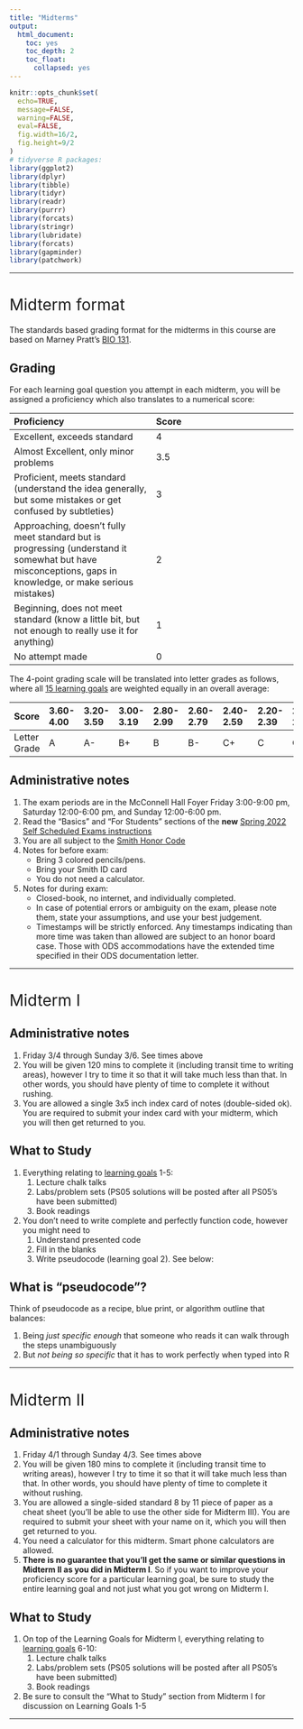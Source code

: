 ```yaml
---
title: "Midterms"
output:
  html_document:
    toc: yes
    toc_depth: 2
    toc_float:
      collapsed: yes
---
```


<style>
h1{font-weight: 400;}
</style>

```r
knitr::opts_chunk$set(
  echo=TRUE, 
  message=FALSE, 
  warning=FALSE, 
  eval=FALSE, 
  fig.width=16/2, 
  fig.height=9/2
)
# tidyverse R packages:
library(ggplot2)
library(dplyr)
library(tibble)
library(tidyr)
library(readr)
library(purrr)
library(forcats)
library(stringr)
library(lubridate)
library(forcats)
library(gapminder)
library(patchwork)
```

<!--
{target="_blank"}
-->

***



# Midterm format

The standards based grading format for the midterms in this course are based on Marney Pratt's [BIO 131](https://docs.google.com/document/d/1_FB2EHtqTEpd1RJHb6SfyV19rgXlrjNKbsxhPh9UC6w/edit){target="_blank"}. 

## Grading

For each learning goal question you attempt in each midterm, you will be assigned a proficiency which also translates to a numerical score:

Proficiency | Score 
:--- | :---
Excellent, exceeds standard | 4
Almost Excellent, only minor problems | 3.5
Proficient, meets standard (understand the idea generally, but some mistakes or get confused by subtleties) | 3
Approaching, doesn’t fully meet standard but is progressing (understand it somewhat but have misconceptions, gaps in knowledge, or make serious mistakes) | 2
Beginning, does not meet standard (know a little bit, but not enough to really use it for anything) | 1
No attempt made | 0

The 4-point grading scale will be translated into letter grades as follows, where all [15 learning goals](https://docs.google.com/spreadsheets/d/e/2PACX-1vQM-5FVt5BKJZsfElEV19NwD2MXGgSVUfGLB7dUoD0MbCU6Dkzqx66UMxbgqMaiS6H8CP8numV5Xaf-/pubhtml?gid=323806801&single=true) are weighted equally in an overall average:

Score | 3.60-4.00 | 3.20-3.59 | 3.00-3.19 | 2.80-2.99 | 2.60-2.79 | 2.40-2.59 | 2.20-2.39 | 2.00-2.19 | 1.66-1.99 | 1.33-1.65 | 1.00-1.32 | 0-0.99
:--- | :--- | :--- | :--- | :--- | :--- | :--- | :--- | :--- | :--- | :--- | :--- | :--- | 
Letter Grade | A | A- | B+ | B | B- | C+ | C | C- | D+ | D | D- | E

## Administrative notes

1. The exam periods are in the McConnell Hall Foyer Friday 3:00-9:00 pm, Saturday 12:00-6:00 pm, and Sunday 12:00-6:00 pm.
1. Read the "Basics" and "For Students" sections of the **new** [Spring 2022 Self Scheduled Exams instructions](https://www.science.smith.edu/self-scheduled-exam-printing/){target="_blank"}
1. You are all subject to the [Smith Honor Code](https://www.smith.edu/about-smith/offices/student-affairs/student-handbook/academic-honor-code-0#:~:text=Honor%20Code%20Statement&text=Smith%20College%20expects%20all%20students,of%20course%20work%20and%20examinations.){target="_blank"}
1. Notes for before exam:
    + Bring 3 colored pencils/pens.
    + Bring your Smith ID card
    + You do not need a calculator.
1. Notes for during exam:
    + Closed-book, no internet, and individually completed.
    + In case of potential errors or ambiguity on the exam, please note them, state your assumptions, and use your best judgement.
    + Timestamps will be strictly enforced. Any timestamps indicating than more time was taken than allowed are subject to an honor board case. Those with ODS accommodations have the extended time specified in their ODS documentation letter. 




***



# Midterm I {#midtermI}

## Administrative notes

1. Friday 3/4 through Sunday 3/6. See times above
1. You will be given 120 mins to complete it (including transit time to writing areas), however I try to time it so that it will take much less than that. In other words, you should have plenty of time to complete it without rushing.
1. You are allowed a single 3x5 inch index card of notes (double-sided ok). You are required to submit your index card with your midterm, which you will then get returned to you. 


## What to Study

1. Everything relating to [learning goals](https://docs.google.com/spreadsheets/d/e/2PACX-1vQM-5FVt5BKJZsfElEV19NwD2MXGgSVUfGLB7dUoD0MbCU6Dkzqx66UMxbgqMaiS6H8CP8numV5Xaf-/pubhtml?gid=323806801&single=true) 1-5:
    1. Lecture chalk talks
    1. Labs/problem sets (PS05 solutions will be posted after all PS05's have been submitted)
    1. Book readings
1. You don't need to write complete and perfectly function code, however you might need to
    1. Understand presented code
    1. Fill in the blanks
    1. Write pseudocode (learning goal 2). See below:

    
## What is "pseudocode"?

Think of pseudocode as a recipe, blue print, or algorithm outline that balances:

1. Being *just specific enough* that someone who reads it can walk through the steps unambiguously
1. But *not being so specific* that it has to work perfectly when typed into R



***



# Midterm II {#midtermII}

## Administrative notes

1. Friday 4/1 through Sunday 4/3. See times above
1. You will be given 180 mins to complete it (including transit time to writing areas), however I try to time it so that it will take much less than that. In other words, you should have plenty of time to complete it without rushing.
1. You are allowed a single-sided standard 8 by 11 piece of paper as a cheat sheet (you'll be able to use the other side for Midterm III). You are required to submit your sheet with your name on it, which you will then get returned to you. 
1. You need a calculator for this midterm. Smart phone calculators are allowed.
1. **There is no guarantee that you'll get the same or similar questions in Midterm II as you did in Midterm I**. So if you want to improve your proficiency score for a particular learning goal, be sure to study the entire learning goal and not just what you got wrong on Midterm I.


## What to Study

1. On top of the Learning Goals for Midterm I, everything relating to [learning goals](https://docs.google.com/spreadsheets/d/e/2PACX-1vQM-5FVt5BKJZsfElEV19NwD2MXGgSVUfGLB7dUoD0MbCU6Dkzqx66UMxbgqMaiS6H8CP8numV5Xaf-/pubhtml?gid=323806801&single=true) 6-10:
    1. Lecture chalk talks
    1. Labs/problem sets (PS05 solutions will be posted after all PS05's have been submitted)
    1. Book readings
1. Be sure to consult the "What to Study" section from Midterm I for discussion on Learning Goals 1-5



***



<!--
https://docs.google.com/document/d/1tHFupDpC1ZeoTeJAOk4_D0uAatG9n19nmmUGkrH6y7w/edit
-->


<!--

*Posted Saturday, April 4th, 2020* In this new phase of the course, we are adjusting the format for badge challenges II, III, and IV to follow a **self-graded** model. This model is used by certain members of Smith's Engineering Department and this semester is being expanded in some engineering classes to their exams. 

## Motivation

As stated on our COVID-19 Information document, our overarching theme for the rest of the semester is both **Maximal Flexibility** and **Equity**. The world has changed, and your learning spaces and environments have changed drastically. We believe that employing a version of self-graded badge challenges provides  for 1) greater flexibility than trying to "proceed as normal" and 2) more equity across variations in living situations and learning environments. All this while still retaining the badge challenge system's core philosophy of "mastery-based learning."


## Video summaries {#videos}

*Posted Tuesday, April 7th, 2020* 

For a summary on "How to Take Badge Challenge 2", watch this 5m20s YouTube video. This video is a visual summary of the "Process", "Logistics", and "Honor Code" sections below. 

<center>
<iframe width="560" height="315" src="https://www.youtube.com/embed/l6IJSJ9V_c4" frameborder="0" allow="accelerometer; autoplay; encrypted-media; gyroscope; picture-in-picture" allowfullscreen></iframe>
</center>
</br>

For a summary on "How to Study for Badge Challenge 2", watch this 14m10s YouTube video.

<center>
<iframe width="560" height="315" src="https://www.youtube.com/embed/bwG0LmgOgOg" frameborder="0" allow="accelerometer; autoplay; encrypted-media; gyroscope; picture-in-picture" allowfullscreen></iframe>
</center>
</br>


## Process

First and foremost, yes, there are still badge challenges.

* There are still badge challenge "windows", but they are longer than the Seelye self-scheduled window we had for badge challenge 1. 
* The maximum number of badges that you can turn in at the end of the Phase 3 is 7. After describing the process, there is a FAQ section where we will justify the reasoning behind our decisions. 

However, the steps you'll follow to complete a badge challenge is now a new three stage process. Below lists how this will work: 

**Phase 1:** Initial solutions for badge challenge questions

* This phase resembles the "usual" model where you will have 3h (instead of 2h20min) from the time you download the badge challenge from Moodle and when you stop working. 
* You are not required to print the badge challenge. Rather, you only need to download it onto a device to view it. 
* Just as with Badge Challenge 1, you are completing the badge challenge on paper without the aid of:
    1. A computing device, except to view the badge challenge questions
    1. Your class notes
    1. The textbook 
    1. Of speaking to anyone else about the badge challenge during the window.
* In this phase, each question should be written on its own page. In other words, do not try to squeeze two questions or parts of two questions onto the same physical page. 
* In this phase, only the questions that you attempt "move on" to Phase 2 . 

**Phase 2:** Checking your Phase 1 responses

* In this phase, you will upload a PDF your Phase 1 on **Moodle** and then automatically get access to the instructor-created solution guide. 
* To create a PDF of all of your answers to submit, we recommend using either:
    1. A scanner if you have access to one 
    1. The [CamScanner App](https://www.camscanner.com/user/download){target="_blank"} on a smartphone
    1. Creating photos using some camera and then converting these photos to PDF
* Note that the time to scan and upload your file is NOT part of your 3h Phase 1 window. 
* Once you have the instructor-created solutions, you will correct your Phase 1 work in a **different color ink**.  Please choose colors that are radically different from each other so that we can easily distinguish work from different phases.
* There is no time-limit on this phase. 

**Phase 3:** Reflecting on and grading your current understanding

* In Phase 2, you correct your original work. In this phase, you will assess at what level your mastery of each concept is. 
* For each question, you will download and fill out a cover page that allows for you to reflect on your learning and allows you to assign a level for your current understanding. A preview of the cover page can be found [here](https://docs.google.com/document/d/1alQwvwQGEBrTF1COCxG1lQMRUyn1ouacSolwibAditk/){target="_blank"}; you will notice that it has:
    + A reflection box
    + A marking section on completion of the question
    + A correction and grading section 
    + A section about the honor code
* For the questions that you would like to submit for final grading by the instructors, you will upload each one individually to **Gradescope** this time. Each question will be submitted as a PDF created using the same method as in Phase 2, and will be a packet in the following order:
    1. Cover page
    1. Phase 1 attempt with visible corrections (in a radically different color)
* Note that you can submit up to **seven** questions for final grading. 
* Again, there is no time-limit on this phase. 

**Final Grading:** This part is done by the instructor team, but we are adding it here so you know what happens after you submit everything. 

* We will look over each solution as well as the corrections and reflections. We will comment on your overall work, including your assessment of your understanding. 
* We then will either affirm your score or adjust if necessary. 


## Logistics

Here's a quick breakdown of what you need for each phase:

**Phase 1:** Initial solutions for badge challenge questions

+ Your brain
+ A laptop (or desktop) to download the badge challenge questions onto
+ Blank paper (lined or unlined)
+ A pen or pencil and 2 colored pencils or pens for drawing
+ A device to time your 3-hour window

**Phase 2:** Checking your Phase 1 responses

+ A device to scan your badge challenge with: a scanner, the CamScanner app on your phone, or some device that can take pictures
+ A laptop (or desktop) to both
    1. Upload your resulting PDF of Phase 1 answers to Moodle, like a computer or laptop
    1. Download the instructor-created solution guide
+ A radically different colored pen to note your corrections. Note: A blue pen and a black pen are too close. Think blue/black pen vs. red/hot pink level of "radically different" color. 

**Phase 3:** Reflecting on and grading your current understanding

+ A laptop (or desktop) to download and edit a cover page for each question
+ The same device as in Phase 2 to scan your paper 
+ A program to create a PDF of the cover page and corrected answers for each question. Depending on what you use, this may be automatically done above. 
+ A laptop (or desktop) to upload each question to Gradescope


## Honor code

Like everything in our course, this new implementation of the badge challenges falls under the purview of Smith's Honor Code. In keeping with Provost Thurston's recommendation to be explicit about the Honor Code as it relates to anything related to assessments, we are listing a few details below:

* You may only use your computer or other computing devices during Phase 1 to look at the list of questions (as if they were a printed copy). Using your computer or computing device for any other purpose during that initial 3-hour period is a violation of the Honor Code. 
* Using any materials beyond blank paper, writing implements, and your own very talented brain is not permitted. Doing so is a violation of the honor code. 
* Giving or receiving a copy of the instructor created solution guide to anyone in this course or anyone outside of this semester's course are violations of the Honor Code. Similarly, uploading anything other than your Phase 1 attempts to Moodle is also a violation of the Honor Code. 
* In Phase 2, you are asked to use one radically different color to mark your corrections. Editing your Phase 1 answers in the same color is a violation of the Honor Code. 
* Discussing the badge challenge with anyone during the window is a violation.

This is a long list of details, and we want to assure you that we are only detailing this list to be clear about exactly how the Honor Code applies. We are seeking to be transparent with expectations under this new system, and we want to underline that we absolutely do trust you. 

We love working at an Honor Code school because we get the privilege of trusting you to act with honor and integrity. Unlike many of our colleagues at other schools, we are not being instructed to use a proctoring service to "police"  students taking assessments at home. For this (among so many other things), we are very, very grateful.  

## FAQ

> Question 1:  I don't like this system. I want to just do the old system. Can I opt to do that?

In short, no. This is the new system for both sections of the course. We understand that this is new and has additional steps for you, but we are doing this for several reasons:

1. *Iterative learning process*: There is a wealth of education literature that points to the importance of iterating over concepts. You are iterating on the material four times in each self-graded badge challenge: when you (1) study for, (2) attempt, (3) correct, and (4) reflect on each badge challenge. This iteration will make it more likely that you learn the material deeply.
Additionally, with self-corrections, you have nearly instantaneous feedback on your work and your learning. This means that your iterative learning process is quicker and more effective than under the old system. 
1. *Equity*: We recognize that while education is inherently inequitable,this pandemic is only exacerbating such inequities. While some students have learning spaces where they can take a 3 hour badge challenge without interruption, we know that many are not in such a position. We believe that this system, by adding the correction and reflection phases, effectively downplays the importance of having a 3 hour quiet session. We would rather have an imperfect system that attempts to be more equitable, rather than a system that's only perfect for some.



> Question 2: Under the old system there was no restriction on the number of questions that I could do each time. Why can't I do as many questions as I want? 

Great question! Again, we have several reasons for this restriction:

1. *Prior Experience*: In our prior experience, we have found that students who study for and attempt more than 7 questions tend to not be as successful in demonstrating their mastery of the concepts as they stretch themselves too thin. This may be in part that they are studying too many things and as such, can not deeply study each concept. It also could be due to the limited time during the actual sitting of the badge challenge. Regardless of the reason, we have noticed that in the case of badge challenges attempting more is generally less (in terms of scores). 
1. *Engaging the Badge Challenge System*: Given our prior experience and that with the current remote learning set-up, we want to more plainly help you strategize for the badge challenges. By knowing in advance that seven is the most number of badges you can get "credit" for, we hope that you will more directly engage with the "chart your own learning journey" part of this system.
1. *Your well-being*: Under this new implementation, you will be engaging with each question 4 times (by studying, attempting questions, marking corrections, and then reflecting). So in addition to guiding your educational journey, we want to help you guard your physical time as well as your well-being. Additionally,  this limit downplays the need for a perfectly quiet 3 hour badge challenge session. 

> Question 3: Following up on the above question, what if I turn in 8 questions anyways? 

We will only give you credit for the first seven that you hand in. 

> Question 4: With this seven question restriction, how is it possible to be able to redo badges? 

We have three more badge challenges, which means that if you do 7 badges each time that is 21 badge attempts, and that number does not include any of the badges that you did one the first one. This means that not including anything from the first badge challenge, you can attempt each one once and 6 of them twice. 

> Question 5: I'm super worried about my grade under this model. 

First, remember that this course (along with every course at Smith) is mandatory S/U. To earn a passing grade just for the badge challenges means earning 32/45 points for that section of your grade. That means doing at least 12 badges, earning 3 Golds, 5 Silvers, and 4 Bronzes. If this is your goal, not counting anything on your first badge challenge, you would need to do 4 badges on each of the remaining badge challenges. 

> Question 6: How will my reflections be graded?

Your reflections are part of the instructors' final assessment of your mastery. Below are a few examples: 

1. If your reflection is "I'm awesome and got everything right on this question" but then we see that there is an important difference between your Phase 1 solution and the instructor-provided solutions , then we will note the difference and likely adjust your self-given grade. 
1. Similarly, for example - If your reflection is "I wrote the same thing the instructors always say, so I know I've mastered this topic because", we will likely reflect back to you that your original wording is just repeating our wording and this is not in fact a demonstration of mastering a concept. In this case, we will also likely adjust your self-given grade. A more thorough reflection in this situation could include, for example, a reflection on how you identified the correct concepts to apply in your answer.
1. In contrast to the two above, being overly harsh on your work in your reflection will also merit a comment. If we believe that you have clearly mastered a concept but your reflection does not seem to share that belief, we will comment on that discrepancy as well. 



***



# Badge Challenge II {#challengeII}

## Administrative notes

* Time window: **Friday 4/10 12:01am through Wednesday 4/15 11:59pm**
    + You can start the badge challenge after Friday 4/10 12:01am Eastern Daylight Time
    + You must submit your badge challenge before Wednesday 4/15 11:59pm Eastern Daylight Time
* Format: See the [Revised Format](#challenge-format) section above.
* Please note that Badges 9, 10, and 11 were rebalanced for clarity as follows:
    + The current Badge 11 used to be two separate badges. We felt the distinction was unclear and hence merged them.
    + We added the current Badge 9 on the Central Limit Theorem to emphasize its importance in statistical inference.


## Badges 1-10
    
* Badges: Lectures 1-24 & problem sets 1-7.  In other words everything up to resampling and not confidence intervals.
* What to study:
    + Badge challenge 1!
    + Your hand-written course notes first: they are the "executive summaries" of topics.
    + The material on the course webpage chronologically, in particular the ModernDive readings.



***



# Badge Challenge III {#challengeIII}

## Administrative notes

* Time window: **Friday 4/24 12:01am through Wednesday 4/29 11:59pm**
    + You can start the badge challenge after Friday 4/24 12:01am Eastern Daylight Time
    + You must submit your badge challenge before Wednesday 4/29 11:59pm Eastern Daylight Time
* Format: See the [Revised Format](#challenge-format) section above.
* We will have badge challenge III graded and returned to you by the evening of Saturday 5/2 so that you can study it for badge challenge IV.



## Badges 1-15
    
* Badges: All Lectures 1-35 & all problem sets 1-9. In other words everything.
* What to study:
    + Badge challenges 1 and 2!
    + Your hand-written course notes: they are the "executive summaries" of topics.
    + The material on the course webpage chronologically, in particular the ModernDive readings.



***



# Badge Challenge IV {#challengeIV}

## Administrative notes

* Time window: **Exam week: Monday 5/4 12:01am through Friday 5/8 11:59pm**
    + You can start the badge challenge after Monday 5/4 12:01am Eastern Daylight Time
    + You must submit your badge challenge before Friday 5/8 11:59pm Eastern Daylight Time
* Format: See the [Revised Format](#challenge-format) section above.

## Badges 1-15
    
* Badges: All Lectures 1-35 & all problem sets 1-9. In other words everything.
* What to study:
    + Badge challenges 1, 2, and 3!
    + Your hand-written course notes: they are the "executive summaries" of topics.
    + The material on the course webpage chronologically, in particular the ModernDive readings.

-->
